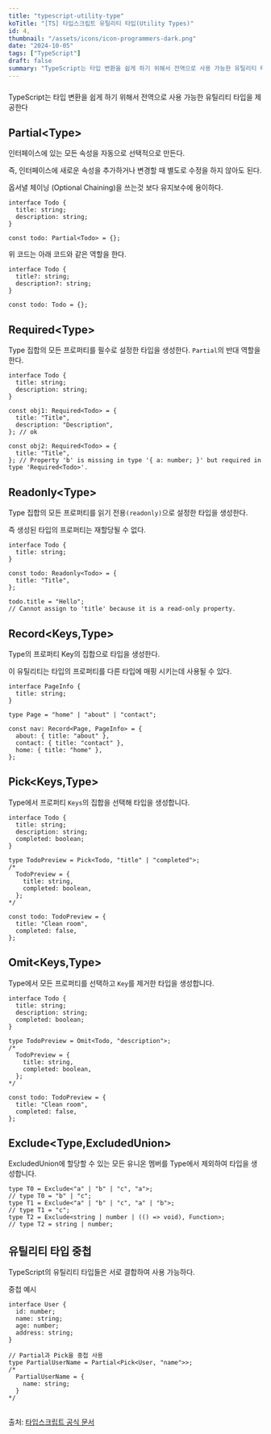 ```yaml
---
title: "typescript-utility-type"
koTitle: "[TS] 타입스크립트 유틸리티 타입(Utility Types)"
id: 4,
thumbnail: "/assets/icons/icon-programmers-dark.png"
date: "2024-10-05"
tags: ["TypeScript"]
draft: false
summary: "TypeScript는 타입 변환을 쉽게 하기 위해서 전역으로 사용 가능한 유틸리티 타입을 제공한다."
---
```


###

TypeScript는 타입 변환을 쉽게 하기 위해서 전역으로 사용 가능한 유틸리티 타입을 제공한다

## Partial&lt;Type&gt;

인터페이스에 있는 모든 속성을 자동으로 선택적으로 만든다.

즉, 인터페이스에 새로운 속성을 추가하거나 변경할 때 별도로 수정을 하지 않아도 된다.

옵서녈 체이닝 (Optional Chaining)을 쓰는것 보다 유지보수에 용이하다.

```tsx
interface Todo {
  title: string;
  description: string;
}

const todo: Partial<Todo> = {};
```

위 코드는 아래 코드와 같은 역할을 한다.

```tsx
interface Todo {
  title?: string;
  description?: string;
}

const todo: Todo = {};
```

## Required&lt;Type&gt;

Type 집합의 모든 프로퍼티를 필수로 설정한 타입을 생성한다. `Partial`의 반대 역할을 한다.

```tsx
interface Todo {
  title: string;
  description: string;
}

const obj1: Required<Todo> = {
  title: "Title",
  description: "Description",
}; // ok

const obj2: Required<Todo> = {
  title: "Title",
}; // Property 'b' is missing in type '{ a: number; }' but required in type 'Required<Todo>'.
```

## Readonly&lt;Type&gt;

Type 집합의 모든 프로퍼티를 읽기 전용`(readonly)`으로 설정한 타입을 생성한다.

즉 생성된 타입의 프로퍼티는 재할당될 수 없다.

```tsx
interface Todo {
  title: string;
}

const todo: Readonly<Todo> = {
  title: "Title",
};

todo.title = "Hello";
// Cannot assign to 'title' because it is a read-only property.
```

## Record&lt;Keys,Type&gt;

Type의 프로퍼티 Key의 집합으로 타입을 생성한다.

이 유틸리티는 타입의 프로퍼티를 다른 타입에 매핑 시키는데 사용될 수 있다.

```tsx
interface PageInfo {
  title: string;
}

type Page = "home" | "about" | "contact";

const nav: Record<Page, PageInfo> = {
  about: { title: "about" },
  contact: { title: "contact" },
  home: { title: "home" },
};
```

## Pick&lt;Keys,Type&gt;

Type에서 프로퍼티 `Keys`의 집합을 선택해 타입을 생성합니다.

```tsx
interface Todo {
  title: string;
  description: string;
  completed: boolean;
}

type TodoPreview = Pick<Todo, "title" | "completed">;
/*
  TodoPreview = {
    title: string,
    completed: boolean,
  };
*/

const todo: TodoPreview = {
  title: "Clean room",
  completed: false,
};
```

## Omit&lt;Keys,Type&gt;

Type에서 모든 프로퍼티를 선택하고 `Key`를 제거한 타입을 생성합니다.

```tsx
interface Todo {
  title: string;
  description: string;
  completed: boolean;
}

type TodoPreview = Omit<Todo, "description">;
/*
  TodoPreview = {
    title: string,
    completed: boolean,
  };
*/

const todo: TodoPreview = {
  title: "Clean room",
  completed: false,
};
```

## Exclude&lt;Type,ExcludedUnion&gt;

ExcludedUnion에 할당할 수 있는 모든 유니온 멤버를 Type에서 제외하여 타입을 생성합니다.

```tsx
type T0 = Exclude<"a" | "b" | "c", "a">;
// type T0 = "b" | "c";
type T1 = Exclude<"a" | "b" | "c", "a" | "b">;
// type T1 = "c";
type T2 = Exclude<string | number | (() => void), Function>;
// type T2 = string | number;
```

## 유틸리티 타입 중첩

TypeScript의 유틸리티 타입들은 서로 결합하여 사용 가능하다.

중첩 예시

```tsx
interface User {
  id: number;
  name: string;
  age: number;
  address: string;
}

// Partial과 Pick을 중첩 사용
type PartialUserName = Partial<Pick<User, "name">>;
/* 
  PartialUserName = {
    name: string;
  }
*/
```

##

출처: [타입스크립트 공식 문서]

[타입스크립트 공식 문서]: (https://www.typescriptlang.org/ko/docs/handbook/utility-types.html)
